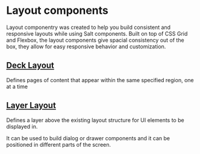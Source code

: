 
<Meta title="Documentation/Lab/Layout/Introduction" />

# Layout components

Layout componentry was created to help you build consistent and responsive layouts while using Salt components.
Built on top of CSS Grid and Flexbox, the layout components give spacial consistency out of the box,
they allow for easy responsive behavior and customization.

## [Deck Layout](/docs/documentation-lab-layout-deck-layout--docs)

Defines pages of content that appear within the same specified region, one at a time

<Canvas of={DeckLayoutStories.Default} />

## [Layer Layout](/docs/documentation-lab-layout-layer-layout--docs)

Defines a layer above the existing layout structure for UI elements to be displayed in.

It can be used to build dialog or drawer components and it can be positioned in different parts of the screen.

<Canvas of={LayerLayoutStories.Default} />
